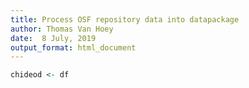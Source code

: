 ```yaml
---
title: Process OSF repository data into datapackage
author: Thomas Van Hoey
date:  8 July, 2019
output_format: html_document
---
```


```r
chideod <- df
```
